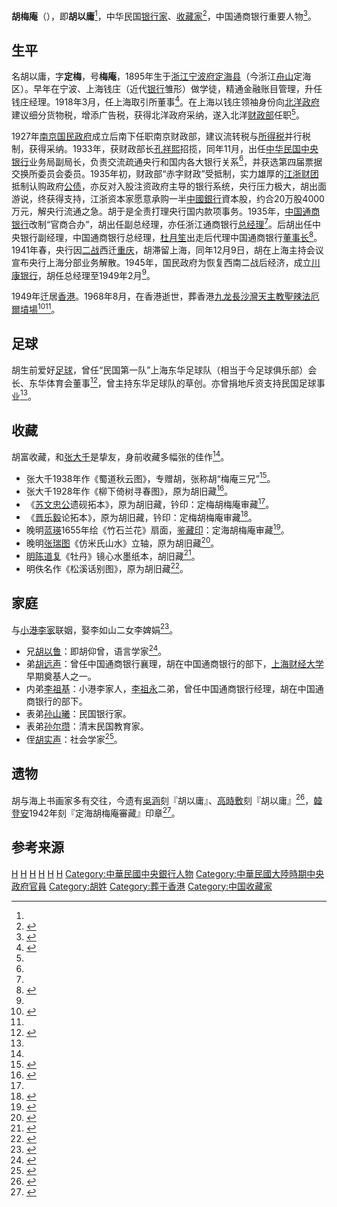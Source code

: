 '''胡梅庵'''（{{bd|1895年|<ref name="hu shanghai record">{{cite web|url=http://mhdb.mh.sinica.edu.tw/mhpeople/bookimage.php?book=8&chapter=%E4%B9%9D%E7%95%AB |title=上海工商名人录（1936年） |publisher=中央研究院近代史研究所 |author=近现代人物资讯整合系统}}</ref>|1968年|}}），即'''胡以庸'''<ref name="hu shanghai record"/>，中华民国[[银行家|银行家]]、[[收藏家|收藏家]]<ref name="hu collector">{{cite web|url=http://pmgs.kongfz.com/detail/136_677968/ |title=苏文忠公遗砚拓本 |publisher=百衲 |date=2016年3月24日}}</ref>，中国通商银行重要人物<ref name="hu banker">{{cite web |url=http://www.backchina.com/blog/348710/article-243995.html |title=中国银行界前辈胡梅庵 |publisher=倍可亲 |date=2016-02-16 |access-date=2016-08-17 |archive-date=2016-02-20 |archive-url=https://web.archive.org/web/20160220150340/http://www.backchina.com/blog/348710/article-243995.html |dead-url=no }}</ref>。

==生平==

名胡以庸，字'''定梅'''，号'''梅庵'''，1895年生于[[浙江|浙江]][[宁波府|宁波府]][[定海县|定海县]]（今浙江[[舟山|舟山]]定海区）。早年在宁波、上海钱庄（近代[[银行|银行]]雏形）做学徒，精通金融账目管理，升任钱庄经理。1918年3月，任上海取引所董事<ref>{{cite web|url=http://shanghaistudies.fudan.edu.cn/doc_content.aspx?Class_id=168&Class_idc=177&Class_page=923|title=上海外商企业中的华董研究（1895-1927）|publisher=复旦大学上海史国际研究中心|author=上海史文库|date=2014年4月8日}}{{dead link|date=2018年4月 |bot=InternetArchiveBot |fix-attempted=yes }}</ref>。在上海以钱庄领袖身份向[[北洋政府|北洋政府]]建议细分货物税，增添广告税，获得北洋政府采纳，遂入北洋[[中华民国财政部|财政部]]任职<ref name="hu banker"/>。

1927年[[南京国民政府|南京国民政府]]成立后南下任职南京财政部，建议流转税与[[所得税|所得税]]并行税制，获得采纳。1933年，获财政部长[[孔祥熙|孔祥熙]]招揽，同年11月，出任[[中华民国中央银行|中华民国中央银行]]业务局副局长，负责交流疏通央行和国内各大银行关系<ref name="hu shanghai record"/>，并获选第四届票据交换所委员会委员。1935年初，财政部“赤字财政”受抵制，实力雄厚的[[江浙财团|江浙财团]]抵制认购政府[[公债|公债]]，亦反对入股注资政府主导的银行系统，央行压力极大，胡出面游说，终获得支持，江浙资本家愿意承购一半[[中國銀行|中國銀行]]資本股，约合20万股4000万元，解央行流通之急。胡于是全责打理央行国内款项事务。1935年，[[中国通商银行|中国通商银行]]改制“官商合办”，胡出任副总经理，亦任浙江通商银行[[总经理|总经理]]<ref name="hu collector"/>。后胡出任中央银行副经理，中国通商银行总经理，[[杜月笙|杜月笙]]出走后代理中国通商银行[[董事长|董事长]]<ref>{{cite web |url=http://www.caijing.com.cn/2012-01-17/111627882_2.html |title=中国银行董事长孔祥熙（1944.2－1948.4） |publisher=中行人物志 |author=财经网 |date=2012年1月17日 |access-date=2016-08-17 |archive-date=2018-05-30 |archive-url=https://web.archive.org/web/20180530141805/http://www.caijing.com.cn/2012-01-17/111627882_2.html |dead-url=no }}</ref>。1941年春，央行因[[二战|二战]]西迁[[重庆|重庆]]，胡滞留上海，同年12月9日，胡在上海主持会议宣布央行上海分部业务解散。1945年，国民政府为恢复西南二战后经济，成立[[川康银行|川康银行]]，胡任总经理至1949年2月<ref name="hu banker"/>。

1949年迁居[[香港|香港]]。1968年8月，在香港逝世，葬香港[[九龙|九龙]][[長沙灣天主教聖辣法厄爾墳場|長沙灣天主教聖辣法厄爾墳場]]<ref>{{cite web |quote=胡梅庵的骨灰龕，位於長沙灣天主教墳場。 |url=https://www.facebook.com/hongkongcemetery/photos/pcb.440849456478430/440849266478449/?type=3&theater |title=墳場研究 Cemetery Study 在長沙灣天主教聖辣法厄爾墳場 |website=www.facebook.com |date=2019-05-29 |accessdate=2019-05-29 |archive-date=2019-07-10 |archive-url=https://web.archive.org/web/20190710182730/https://www.facebook.com/hongkongcemetery/photos/pcb.440849456478430/440849266478449/?type=3&theater |dead-url=no }}</ref><ref name="hu banker"/>。

==足球==
胡生前爱好[[足球|足球]]，曾任“民国第一队”上海东华足球队（相当于今足球俱乐部）会长、东华体育会董事<ref>{{cite web |url=http://www.shtong.gov.cn/newsite/node2/node2245/node4455/node13281/node13327/node60841/userobject1ai15110.html |title=社团 |publisher=上海市地方志 |author=上海体育志 |access-date=2019-04-20 |archive-date=2016-03-27 |archive-url=https://web.archive.org/web/20160327111722/http://www.shtong.gov.cn/Newsite/node2/node2245/node4455/node13281/node13327/node60841/userobject1ai15110.html |dead-url=no }}</ref>，曾主持东华足球队的草创。亦曾捐地斥资支持民国足球事业<ref name="hu banker"/>。

==收藏==
胡富收藏，和[[张大千|张大千]]是挚友，身前收藏多幅张的佳作<ref name="hu collector"/>。
* 张大千1938年作《蜀道秋云图》，专赠胡，张称胡“梅庵三兄”<ref>{{cite web |url=http://www.bypm.cn/news_detail/newsId=59.html |title=百年丹青写巴蜀 |publisher=成都八益 |date=2011年6月24日 }}{{Dead link|date=2020年2月 |bot=InternetArchiveBot |fix-attempted=yes }}</ref>。
* 张大千1928年作《柳下倚树寻春图》，原为胡旧藏<ref>{{cite web|url=http://blog.sina.cn/dpool/blog/ArtRead.php?nid=74cceddc0100tbck&oid=sina&vt=3&page=3 |title=张大千人物画 |publisher=新浪 |date=11/07/16 08:29}}</ref>。
* 《[[苏轼|苏文忠公]]遗砚拓本》，原为胡旧藏，钤印：定梅胡梅庵审藏<ref name="hu collector"/>。
* 《[[晋|晋]][[乐毅|乐毅]]论拓本》，原为胡旧藏，钤印：定梅胡梅庵审藏<ref>{{cite web |url=http://xinhuiys.com/auc_dt.aspx?id=144767 |title=晋乐毅论拓本 |publisher=百衲 |date=2015年3月30日 }}{{Dead link|date=2018年7月 |bot=InternetArchiveBot |fix-attempted=yes }}</ref>。
* 晚明[[蓝瑛|蓝瑛]]1655年绘《竹石兰花》扇面，[[鉴藏印|鉴藏印]]：定海胡梅庵审藏<ref>{{cite web|url=http://www.hengchang.com.cn/piccontent.aspx?id=9415 |title=扇片 |publisher=山东恒昌 |date=2015-11-04}}</ref>。
* 晚明[[张瑞图|张瑞图]]《仿米氏山水》立轴，原为胡旧藏<ref>{{cite web|url=http://3g.zhuokearts.com/m/auction/art/detail/27907885 |title=张瑞图 仿米氏山水 立轴 |publisher=日本东京中央拍卖株式会社}}</ref>。
* [[明朝|明]][[陈道复|陈道复]]《牡丹》镜心水墨纸本，胡旧藏<ref>{{cite web|url=http://auction.artron.net/paimai-art5047311186/ |title=牡丹 镜心 水墨纸本 洒金纸本 |publisher=雅昌 |date=2014-03-05}}</ref>。
* 明佚名作《松溪话别图》，原为胡旧藏<ref>{{cite web|url=http://www.xlysauc.com/auction5_det.php?id=8952&ccid=76&n=358 |title=佚名 松溪话别图 |publisher=西泠印社 |year=2008}}</ref>。

==家庭==
与[[小港李家|小港李家]]联姻，娶李如山二女李婢娟<ref>{{cite web|url=http://xgls.vicp.net/xgls/%E5%B0%8F%E6%B8%AF%E6%9D%8E%E6%B0%8F%E7%A0%94%E7%A9%B6%E4%B8%93%E8%91%97/%E3%80%8A%E5%B0%8F%E6%B8%AF%E6%9D%8E%E6%B0%8F%E3%80%8B/4-6%E5%BE%80%E4%BA%8B%E7%9F%A5%E5%A4%9A%E5%B0%91%E2%80%94%E5%AE%9C%E5%8D%8E.htm|title=往事知多少|publisher=小港李氏研究}}{{dead link|date=2018年4月 |bot=InternetArchiveBot |fix-attempted=yes }}</ref>。
* 兄[[胡以鲁|胡以鲁]]：即胡仰曾，语言学家<ref>{{cite web|url=http://jrdh.zjol.com.cn/html/2015-08/07/content_130385.htm |title=定海籍赴日留学生胡以鲁 |publisher=今日定海 |author=孙峰 |date=2015年08月07日 星期五}}</ref>。
* 弟[[胡远声|胡远声]]：曾任中国通商银行襄理，胡在中国通商银行的部下，[[上海财经大学|上海财经大学]]早期奠基人之一。
* 内弟[[李祖基|李祖基]]：小港李家人，[[李祖永|李祖永]]二弟，曾任中国通商银行经理，胡在中国通商银行的部下。
* 表弟[[孙山曦|孙山曦]]：民国银行家。
* 表弟[[孙尔瓒|孙尔瓒]]：清末民国教育家。
* 侄[[胡实声|胡实声]]：社会学家<ref>{{cite web|url=http://xyh.shcc.edu.cn/s/21/t/1/03/55/info853.htm |title=是谁点燃了海关的火种 |publisher=上海海关学院 |author=梁义 |date=2015-05-26}}</ref>。

==遗物==
胡与海上书画家多有交往，今遗有[[吳涵|吳涵]]刻『胡以庸』、[[高時敷|高時敷]]刻『胡以庸』<ref>{{cite web|url=http://www.sealbank.net/m1IndexAll.asp?LM=1&L1=5&L2=3&L3=16&LS=d&FILTER=SWV&PN=16 |title=篆刻印文全目錄 |publisher=真微印网}}</ref>，[[韓登安|韓登安]]1942年刻『定海胡梅庵審藏』印章<ref>{{cite web|url=http://www.sealbank.net/m1MainFind.asp?LM=1&L1=1&L2=3&L3=0&LS=C&SRCHTXT=S0502&SK=MV&FILTER=0&WORDFILTER=0&VALL=&PN=11&PNRN=0 |title=韓登安 （耿齋）．1905～1976 |publisher=真微印网}}</ref>。

==参考来源==
{{reflist|3}}

[[Category:定海人|H]]
[[Category:宁波裔上海人|H]]
[[Category:中华民国大陆时期银行家|H]]
[[Category:香港寧波人|H]]
[[Category:宁波商帮|H]]
[[Category:小港李家|H]]
[[Category:中華民國中央銀行人物|Category:中華民國中央銀行人物]]
[[Category:中華民國大陸時期中央政府官員|Category:中華民國大陸時期中央政府官員]]
[[Category:胡姓|Category:胡姓]]
[[Category:葬于香港|Category:葬于香港]]
[[Category:中国收藏家|Category:中国收藏家]]